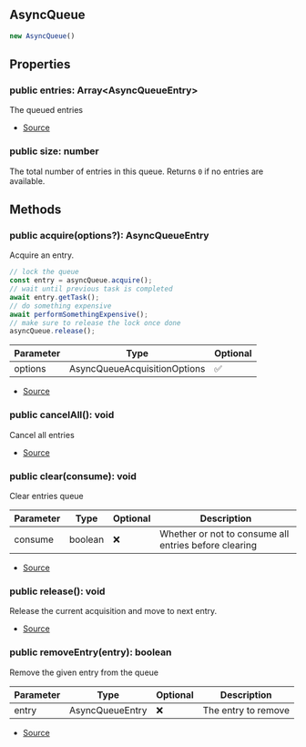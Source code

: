 ## AsyncQueue


```typescript
new AsyncQueue()
```


## Properties
### public entries: Array\<AsyncQueueEntry>
The queued entries

- [Source](https://github.com/Androz2091/discord-player/blob/97a849a/packages/discord-player/src/utils/AsyncQueue.ts#L14)
### public size: number
The total number of entries in this queue. Returns `0` if no entries are available.

## Methods
### public acquire(options?): AsyncQueueEntry
Acquire an entry.

```typescript
// lock the queue
const entry = asyncQueue.acquire();
// wait until previous task is completed
await entry.getTask();
// do something expensive
await performSomethingExpensive();
// make sure to release the lock once done
asyncQueue.release();
```



| Parameter | Type | Optional |
| ----------- | ----------- | ----------- |
| options | AsyncQueueAcquisitionOptions | ✅ |


- [Source](https://github.com/Androz2091/discord-player/blob/97a849a/packages/discord-player/src/utils/AsyncQueue.ts#L49)
### public cancelAll(): void
Cancel all entries



- [Source](https://github.com/Androz2091/discord-player/blob/97a849a/packages/discord-player/src/utils/AsyncQueue.ts#L75)
### public clear(consume): void
Clear entries queue



| Parameter | Type | Optional | Description |
| ----------- | ----------- | ----------- | ----------- |
| consume | boolean | ❌ | Whether or not to consume all entries before clearing |


- [Source](https://github.com/Androz2091/discord-player/blob/97a849a/packages/discord-player/src/utils/AsyncQueue.ts#L20)
### public release(): void
Release the current acquisition and move to next entry.



- [Source](https://github.com/Androz2091/discord-player/blob/97a849a/packages/discord-player/src/utils/AsyncQueue.ts#L65)
### public removeEntry(entry): boolean
Remove the given entry from the queue



| Parameter | Type | Optional | Description |
| ----------- | ----------- | ----------- | ----------- |
| entry | AsyncQueueEntry | ❌ | The entry to remove |


- [Source](https://github.com/Androz2091/discord-player/blob/97a849a/packages/discord-player/src/utils/AsyncQueue.ts#L83)